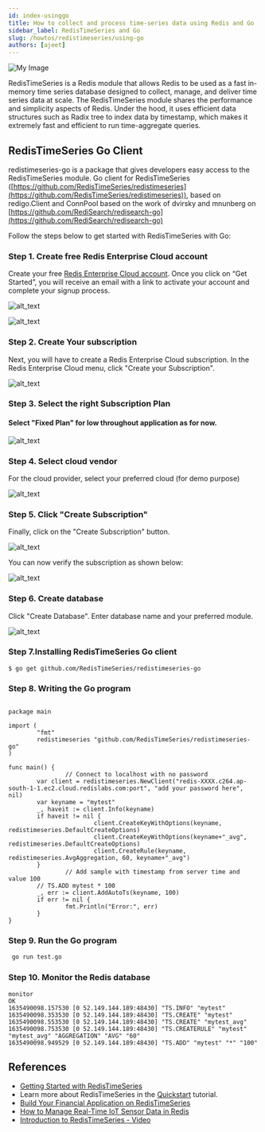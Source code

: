 ```yaml
---
id: index-usinggo
title: How to collect and process time-series data using Redis and Go
sidebar_label: RedisTimeSeries and Go
slug: /howtos/redistimeseries/using-go
authors: [ajeet]
---
```


![My Image](images/redistimeseries-go.png)


RedisTimeSeries is a Redis module that allows Redis to be used as a fast in-memory time series database designed to collect, manage, and deliver time series data at scale. The RedisTimeSeries module shares the performance and simplicity aspects of Redis. Under the hood, it uses efficient data structures such as Radix tree to index data by timestamp, which makes it extremely fast and efficient to run time-aggregate queries.


## RedisTimeSeries Go Client

redistimeseries-go is a package that gives developers easy access to the RedisTimeSeries module. Go client for RedisTimeSeries ([https://github.com/RedisTimeSeries/redistimeseries](https://github.com/RedisTimeSeries/redistimeseries)), based on redigo.Client and ConnPool based on the work of dvirsky and mnunberg on [https://github.com/RediSearch/redisearch-go](https://github.com/RediSearch/redisearch-go)

Follow the steps below to get started with RedisTimeSeries with Go:


### Step 1. Create free Redis Enterprise Cloud account

Create your free [Redis Enterprise Cloud account](https://redis.com/try-free/). Once you click on “Get Started”, you will receive an email with a link to activate your account and complete your signup process.



![alt_text](images/image2.png "image_tooltip")



![alt_text](images/image3.png "image_tooltip")



### Step 2. Create Your subscription

Next, you will have to create a Redis Enterprise Cloud subscription. In the Redis Enterprise Cloud menu, click "Create your Subscription".




![alt_text](images/image4.png "image_tooltip")



### Step 3. Select the right Subscription Plan


#### Select "Fixed Plan" for low throughout application as for now.



![alt_text](images/image5.png "image_tooltip")



### Step 4. Select cloud vendor

For the cloud provider, select your preferred cloud (for demo purpose)





![alt_text](images/image6.png "image_tooltip")



### Step 5. Click "Create Subscription"

Finally, click on the "Create Subscription" button.





![alt_text](images/image7.png "image_tooltip")


You can now verify the subscription as shown below:





![alt_text](images/image8.png "image_tooltip")



### Step 6. Create database

Click "Create Database". Enter database name and your preferred module.





![alt_text](images/image9.png "image_tooltip")



### Step 7.Installing RedisTimeSeries Go client


```
$ go get github.com/RedisTimeSeries/redistimeseries-go
```



### Step 8. Writing the Go program


```
 
package main 

import (
        "fmt"
        redistimeseries "github.com/RedisTimeSeries/redistimeseries-go"
)

func main() {
                // Connect to localhost with no password
        var client = redistimeseries.NewClient("redis-XXXX.c264.ap-south-1-1.ec2.cloud.redislabs.com:port", "add your password here", nil)
        var keyname = "mytest"
        _, haveit := client.Info(keyname)
        if haveit != nil {
                        client.CreateKeyWithOptions(keyname, redistimeseries.DefaultCreateOptions)
                        client.CreateKeyWithOptions(keyname+"_avg", redistimeseries.DefaultCreateOptions)
                        client.CreateRule(keyname, redistimeseries.AvgAggregation, 60, keyname+"_avg")
        }
                // Add sample with timestamp from server time and value 100
        // TS.ADD mytest * 100 
        _, err := client.AddAutoTs(keyname, 100)
        if err != nil {
                fmt.Println("Error:", err)
        }
}

```

### Step 9. Run the Go program

```bash
 go run test.go
```

### Step 10. Monitor the Redis database

```
monitor
OK
1635490098.157530 [0 52.149.144.189:48430] "TS.INFO" "mytest"
1635490098.353530 [0 52.149.144.189:48430] "TS.CREATE" "mytest"
1635490098.553530 [0 52.149.144.189:48430] "TS.CREATE" "mytest_avg"
1635490098.753530 [0 52.149.144.189:48430] "TS.CREATERULE" "mytest" "mytest_avg" "AGGREGATION" "AVG" "60"
1635490098.949529 [0 52.149.144.189:48430] "TS.ADD" "mytest" "*" "100"
```

## References

- [Getting Started with RedisTimeSeries](/howtos/redistimeseries/getting-started/)
- Learn more about RedisTimeSeries in the [Quickstart](https://oss.redis.com/redistimeseries/) tutorial.
- [Build Your Financial Application on RedisTimeSeries](https://redis.com/blog/build-your-financial-application-on-redistimeseries/)
- [How to Manage Real-Time IoT Sensor Data in Redis](https://redis.com/blog/how-to-manage-real-time-iot-sensor-data-in-redis/)
- [Introduction to RedisTimeSeries - Video](https://www.youtube.com/watch?v=rXynFOrrd-Q)

